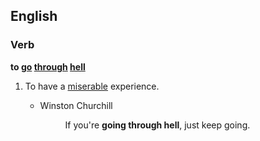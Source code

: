 ==English==

===Verb===
'''to [[go]] [[through]] [[hell]]'''

# {{idiom}} To have a [[miserable]] experience.
#* Winston Churchill
#*: If you're '''going through hell''', just keep going.